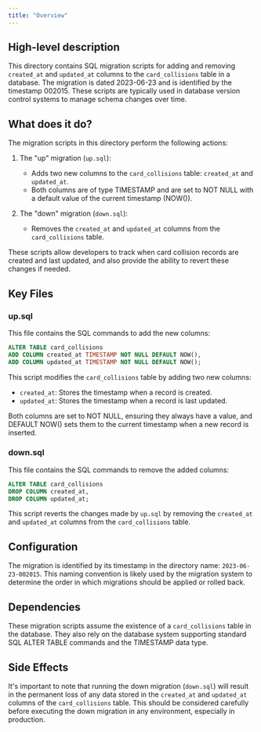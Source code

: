 ```yaml
---
title: "Overview"
---
```


## High-level description
This directory contains SQL migration scripts for adding and removing `created_at` and `updated_at` columns to the `card_collisions` table in a database. The migration is dated 2023-06-23 and is identified by the timestamp 002015. These scripts are typically used in database version control systems to manage schema changes over time.

## What does it do?
The migration scripts in this directory perform the following actions:

1. The "up" migration (`up.sql`):
   - Adds two new columns to the `card_collisions` table: `created_at` and `updated_at`.
   - Both columns are of type TIMESTAMP and are set to NOT NULL with a default value of the current timestamp (NOW()).

2. The "down" migration (`down.sql`):
   - Removes the `created_at` and `updated_at` columns from the `card_collisions` table.

These scripts allow developers to track when card collision records are created and last updated, and also provide the ability to revert these changes if needed.

## Key Files

### up.sql
This file contains the SQL commands to add the new columns:

```sql
ALTER TABLE card_collisions
ADD COLUMN created_at TIMESTAMP NOT NULL DEFAULT NOW(),
ADD COLUMN updated_at TIMESTAMP NOT NULL DEFAULT NOW();
```

This script modifies the `card_collisions` table by adding two new columns:
- `created_at`: Stores the timestamp when a record is created.
- `updated_at`: Stores the timestamp when a record is last updated.

Both columns are set to NOT NULL, ensuring they always have a value, and DEFAULT NOW() sets them to the current timestamp when a new record is inserted.

### down.sql
This file contains the SQL commands to remove the added columns:

```sql
ALTER TABLE card_collisions
DROP COLUMN created_at,
DROP COLUMN updated_at;
```

This script reverts the changes made by `up.sql` by removing the `created_at` and `updated_at` columns from the `card_collisions` table.

## Configuration
The migration is identified by its timestamp in the directory name: `2023-06-23-002015`. This naming convention is likely used by the migration system to determine the order in which migrations should be applied or rolled back.

## Dependencies
These migration scripts assume the existence of a `card_collisions` table in the database. They also rely on the database system supporting standard SQL ALTER TABLE commands and the TIMESTAMP data type.

## Side Effects
It's important to note that running the down migration (`down.sql`) will result in the permanent loss of any data stored in the `created_at` and `updated_at` columns of the `card_collisions` table. This should be considered carefully before executing the down migration in any environment, especially in production.